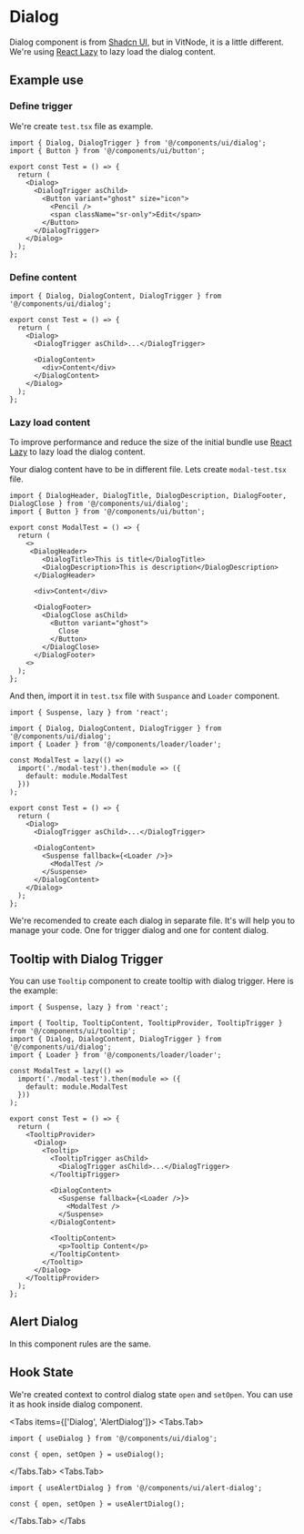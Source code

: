 
# Dialog

Dialog component is from [Shadcn UI](https://ui.shadcn.com/docs/components/dialog), but in VitNode, it is a little different. We're using [React Lazy](https://react.dev/reference/react/lazy) to lazy load the dialog content.

## Example use

<Steps>

### Define trigger

We're create `test.tsx` file as example.

```tsx
import { Dialog, DialogTrigger } from '@/components/ui/dialog';
import { Button } from '@/components/ui/button';

export const Test = () => {
  return (
    <Dialog>
      <DialogTrigger asChild>
        <Button variant="ghost" size="icon">
          <Pencil />
          <span className="sr-only">Edit</span>
        </Button>
      </DialogTrigger>
    </Dialog>
  );
};
```

### Define content

```tsx
import { Dialog, DialogContent, DialogTrigger } from '@/components/ui/dialog';

export const Test = () => {
  return (
    <Dialog>
      <DialogTrigger asChild>...</DialogTrigger>

      <DialogContent>
        <div>Content</div>
      </DialogContent>
    </Dialog>
  );
};
```

### Lazy load content

To improve performance and reduce the size of the initial bundle use [React Lazy](https://react.dev/reference/react/lazy) to lazy load the dialog content.

Your dialog content have to be in different file. Lets create `modal-test.tsx` file.

```tsx
import { DialogHeader, DialogTitle, DialogDescription, DialogFooter, DialogClose } from '@/components/ui/dialog';
import { Button } from '@/components/ui/button';

export const ModalTest = () => {
  return (
    <>
     <DialogHeader>
        <DialogTitle>This is title</DialogTitle>
        <DialogDescription>This is description</DialogDescription>
      </DialogHeader>

      <div>Content</div>

      <DialogFooter>
        <DialogClose asChild>
          <Button variant="ghost">
            Close
          </Button>
        </DialogClose>
      </DialogFooter>
    <>
  );
};
```

And then, import it in `test.tsx` file with `Suspance` and `Loader` component.

```tsx
import { Suspense, lazy } from 'react';

import { Dialog, DialogContent, DialogTrigger } from '@/components/ui/dialog';
import { Loader } from '@/components/loader/loader';

const ModalTest = lazy(() =>
  import('./modal-test').then(module => ({
    default: module.ModalTest
  }))
);

export const Test = () => {
  return (
    <Dialog>
      <DialogTrigger asChild>...</DialogTrigger>

      <DialogContent>
        <Suspense fallback={<Loader />}>
          <ModalTest />
        </Suspense>
      </DialogContent>
    </Dialog>
  );
};
```

</Steps>

<Callout type="info" emoji="ℹ️">
  We're recomended to create each dialog in separate file. It's will help you to manage your code.
  One for trigger dialog and one for content dialog.
</Callout>

## Tooltip with Dialog Trigger

You can use `Tooltip` component to create tooltip with dialog trigger. Here is the example:

```tsx
import { Suspense, lazy } from 'react';

import { Tooltip, TooltipContent, TooltipProvider, TooltipTrigger } from '@/components/ui/tooltip';
import { Dialog, DialogContent, DialogTrigger } from '@/components/ui/dialog';
import { Loader } from '@/components/loader/loader';

const ModalTest = lazy(() =>
  import('./modal-test').then(module => ({
    default: module.ModalTest
  }))
);

export const Test = () => {
  return (
    <TooltipProvider>
      <Dialog>
        <Tooltip>
          <TooltipTrigger asChild>
            <DialogTrigger asChild>...</DialogTrigger>
          </TooltipTrigger>

          <DialogContent>
            <Suspense fallback={<Loader />}>
              <ModalTest />
            </Suspense>
          </DialogContent>

          <TooltipContent>
            <p>Tooltip Content</p>
          </TooltipContent>
        </Tooltip>
      </Dialog>
    </TooltipProvider>
  );
};
```

## Alert Dialog

In this component rules are the same.

## Hook State

We're created context to control dialog state `open` and `setOpen`. You can use it as hook inside dialog component.

 
<Tabs items={['Dialog', 'AlertDialog']}>
  <Tabs.Tab>
  
  ```tsx
  import { useDialog } from '@/components/ui/dialog';
  
  const { open, setOpen } = useDialog();
  ```
  
  </Tabs.Tab>
  <Tabs.Tab>
  
  ```tsx
  import { useAlertDialog } from '@/components/ui/alert-dialog';
  
  const { open, setOpen } = useAlertDialog();
  ```
  
  </Tabs.Tab>
</Tabs

>
